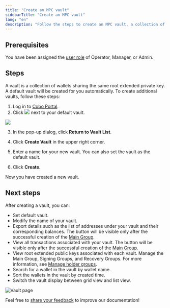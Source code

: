 ```yaml
---
title: "Create an MPC vault"
sidebarTitle: "Create an MPC vault"
lang: "en"
description: "Follow the steps to create an MPC vault, a collection of wallets sharing the same root extended private key."
---
```


## Prerequisites

You have been assigned the [user role](/en/portal/organization/roles-and-permissions) of Operator, Manager, or Admin.

## Steps

A vault is a collection of wallets sharing the same root extended private key. A default vault will be created for you automatically. To create additional vaults, follow these steps:

1. Log in to [Cobo Portal](https://portal.cobo.com/login).
2. Click <img src="/en/images/mpc-wallet/switch.svg" className="icon"></img> next to your default vault.
<img src="/en/images/mpc-wallet/vault.png" className="screenshot_full_screen"/>

3. In the pop-up dialog, click **Return to Vault List**.

4. Click **Create Vault** in the upper right corner.

5. Enter a name for your new vault. You can also set the vault as the default vault.

6. Click **Create**.

Now you have created a new vault.

## Next steps

After creating a vault, you can:
- Set default vault.
- Modify the name of your vault.
- Export details such as the list of addresses under your vault and their corresponding balances. The button will be visible only after the successful creation of the [Main Group](/en/portal/mpc-wallets/ocw/manage-key-share-groups).
- View all transactions associated with your vault. The button will be visible only after the successful creation of the [Main Group](/en/portal/mpc-wallets/ocw/manage-key-share-groups).
- View root extended public keys associated with each vault. Manage the Main Group, Signing Groups, and Recovery Groups. For more information, see [Manage holder groups](/en/portal/mpc-wallets/ocw/manage-key-share-groups).
- Search for a wallet in the vault by wallet name.
- Sort the wallets in the vault by created time.
- Switch the vault display between grid view and list view.

<img src="/en/images/mpc-wallet/vault-page.png" className="screenshot_full_screen" alt="Vault page" />

<Tip>Feel free to [share your feedback](https://forms.zohopublic.com/cobo/form/DocumentFeedbackForm/formperma/QvLOhxJv1_JMsJ-1dleZ8Itb_7rzN-LtgvsDdxosoVI?referrername=manuals) to improve our documentation!</Tip>